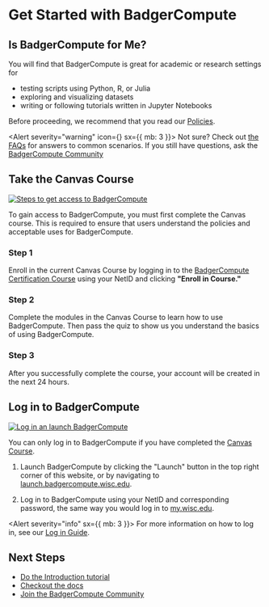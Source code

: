 
# Get Started with BadgerCompute


## Is BadgerCompute for Me?

You will find that BadgerCompute is great for academic or research settings for

* testing scripts using Python, R, or Julia
* exploring and visualizing datasets
* writing or following tutorials written in Jupyter Notebooks

Before proceeding, we recommend that you read our [Policies](/docs/policies).

<Alert severity="warning" icon={<HelpIcon />} sx={{ mb: 3 }}>
  <AlertTitle>Not sure?</AlertTitle>
  Check out [the FAQs](/docs/faqs) for answers to common scenarios.
  If you still have questions, ask the [BadgerCompute Community](/docs/get-help#badgercompute-community)
</Alert>

## Take the Canvas Course

<a href="https://canvas.wisc.edu/enroll/JR887K" >
<img src="/docs/get-started-canvas-course.svg" alt="Steps to get access to BadgerCompute" style={{height: '150px', width: 'auto'}} />
</a>

To gain access to BadgerCompute, you must first complete the Canvas course.
This is required to ensure that users understand the policies and acceptable uses for BadgerCompute.

### Step 1

Enroll in the current Canvas Course by logging in to the [BadgerCompute Certification Course](https://canvas.wisc.edu/enroll/JR887K) using your NetID and clicking **"Enroll in Course."**

### Step 2

Complete the modules in the Canvas Course to learn how to use BadgerCompute.
Then pass the quiz to show us you understand the basics of using BadgerCompute.

### Step 3

After you successfully complete the course, your account will be created in the next 24 hours.

## Log in to BadgerCompute
<a href="https://launch.badgercompute.wisc.edu" >
<img src="/docs/get-started-login.png" alt="Log in an launch BadgerCompute" style={{height: '120px', width: 'auto'}} />
</a>

You can only log in to BadgerCompute if you have completed the [Canvas Course](#canvas-course).

1. Launch BadgerCompute by clicking the "Launch" button in the top right corner of this website, or by navigating to [launch.badgercompute.wisc.edu](https://launch.badgercompute.wisc.edu).

2. Log in to BadgerCompute using your NetID and corresponding password, the same way you would log in to [my.wisc.edu](https://my.wisc.edu).

<Alert severity="info" sx={{ mb: 3 }}>
    For more information on how to log in, see our [Log in Guide](../docs/login).
</Alert>

## Next Steps

* [Do the Introduction tutorial](/docs/hello-jupyter)
* [Checkout the docs](/docs/)
* [Join the BadgerCompute Community](https://community.badgercompute.wisc.edu)

